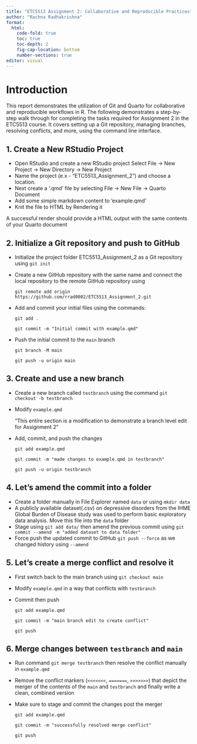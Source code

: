 ```yaml
---
title: "ETC5513 Assignment 2: Collaborative and Reproducible Practices"
author: "Rachna Radhakrishna"
format: 
  html:
    code-fold: true
    toc: true
    toc-depth: 2
    fig-cap-location: bottom
    number-sections: true
editor: visual
---
```


# Introduction

This report demonstrates the utilization of Git and Quarto for collaborative and reproducible workflows in R. The following demonstrates a step-by-step walk through for completing the tasks required for Assignment 2 in the ETC5513 course. It covers setting up a Git repository, managing branches, resolving conflicts, and more, using the command line interface.

## 1. Create a New RStudio Project

-   Open RStudio and create a new RStudio project Select File → New Project → New Directory → New Project
-   Name the project (e.x - "ETC5513_Assignment_2") and choose a location.
-   Next create a ‘.qmd’ file by selecting File → New File → Quarto Document
-   Add some simple markdown content to ‘example.qmd’
-   Knit the file to HTML by Rendering it

A successful render should provide a HTML output with the same contents of your Quarto document

## 2. Initialize a Git repository and push to GitHub

-   Initialize the project folder ETC5513_Assignment_2 as a Git repository using `git init`

-   Create a new GitHub repository with the same name and connect the local repository to the remote GitHub repository using

    `git remote add origin https://github.com/rrad0002/ETC5513_Assignment_2.git`

-   Add and commit your initial files using the commands:

    `git add .`

    `git commit -m "Initial commit with example.qmd"`

-   Push the initial commit to the `main` branch

    `git branch -M main`

    `git push -u origin main`

## 3. Create and use a new branch

-   Create a new branch called `testbranch` using the command `git checkout -b testbranch`

-   Modify `example.qmd`

    "This entire section is a modification to demonstrate a branch level edit for Assignment 2"

-   Add, commit, and push the changes

    `git add example.qmd`

    `git commit -m "made changes to example.qmd in testbranch"`

    `git push -u origin testbranch`

## 4. Let's amend the commit into a folder

-   Create a folder manually in File Explorer named `data` or using `mkdir data`
-   A publicly available dataset(.csv) on depressive disorders from the IHME Global Burden of Disease study was used to perform basic exploratory data analysis. Move this file into the `data` folder
-   Stage using `git add data/` then amend the previous commit using `git commit --amend -m "added dataset to data folder"`
-   Force push the updated commit to GitHub `git push --force` as we changed history using `--amend`

## 5. Let's create a merge conflict and resolve it

-   First switch back to the main branch using `git checkout main`

-   Modify `example.qmd` in a way that conflicts with `testbranch`

-   Commit then push

    `git add example.qmd`

    `git commit -m "main branch edit to create conflict"`

    `git push`

## 6. Merge changes between `testbranch` and `main`

-   Run command `git merge testbranch` then resolve the conflict manually in `example.qmd`

-   Remove the conflict markers (`<<<<<<<`, `=======`, `>>>>>>>`) that depict the merger of the contents of the `main` and `testbranch` and finally write a clean, combined version

-   Make sure to stage and commit the changes post the merger

    `git add example.qmd`

    `git commit -m "successfully resolved merge conflict"`

    `git push`
